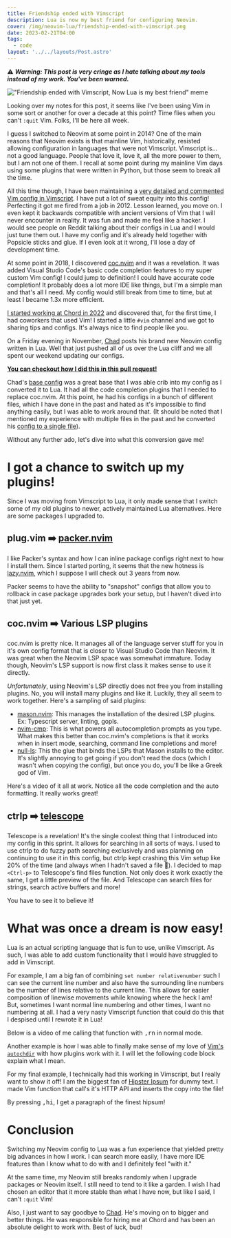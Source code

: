 ```yaml
---
title: Friendship ended with Vimscript
description: Lua is now my best friend for configuring Neovim.
cover: /img/neovim-lua/friendship-ended-with-vimscript.png
date: 2023-02-21T04:00
tags:
  - code
layout: '../../layouts/Post.astro'
---
```


⚠️ _**Warning: This post is very cringe as I hate talking about my tools instead of my work. You've been warned.**_

!["Friendship ended with Vimscript, Now Lua is my best friend" meme](/img/neovim-lua/friendship-ended-with-vimscript.png)

Looking over my notes for this post, it seems like I've been using Vim in some sort or another for over a decade at this
point? Time flies when you can't `:quit` Vim. Folks, I'll be here all week.

I guess I switched to Neovim at some point in 2014? One of the main reasons that Neovim exists is that mainline Vim,
historically, resisted allowing configuration in languages that were not Vimscript. Vimscript is… not a good language.
People that love it, love it, all the more power to them, but I am not one of them. I recall at some point during my
mainline Vim days using some plugins that were written in Python, but those seem to break all the time.

All this time though, I have been maintaining a [very detailed and commented Vim config in Vimscript](https://github.com/eligundry/dots/blob/b6ec01b9fefb3d2883d12ffa2676e9fb1b6a6d48/config/nvim/init.vim).
I have put a lot of sweat equity into this config! Perfecting it got me fired from a job in 2012. Lesson learned, you
move on. I even kept it backwards compatible with ancient versions of Vim that I will never encounter in reality. It was fun and made me feel
like a hacker. I would see people on Reddit talking about their configs in Lua and I would just tune them out. I have
my config and it's already held together with Popsicle sticks and glue. If I even look at it wrong, I'll lose a day of
development time.

At some point in 2018, I discovered [coc.nvim](https://github.com/neoclide/coc.nvim) and it was a revelation. It was added
Visual Studio Code's basic code completion features to my super custom Vim config! I could jump to definition!
I could have accurate code completion! It probably does a lot more IDE like things, but I'm a simple man and that's
all I need. My config would still break from time to time, but at least I became 1.3x more efficient.

[I started working at Chord in 2022](/blog/job-search-2k22) and discovered that, for the first time, I had coworkers
that used Vim! I started a little `#vim` channel and we got to sharing tips and configs. It's always nice to find
people like you.

On a Friday evening in November, [Chad](https://www.linkedin.com/in/chadnickell/) posts his brand new Neovim config
written in Lua. Well that just pushed all of us over the Lua cliff and we all spent our weekend updating our configs.

[**You can checkout how I did this in this pull request!**](https://github.com/eligundry/dots/pull/7)

Chad's [base config](https://github.com/nickell/yadm/commit/5cc342cb5637294506421742b155a4db44b6c4fb) was a great base
that I was able crib into my config as I converted it to Lua. It had all the code completion plugins that I needed to
replace coc.nvim. At this point, he had his configs in a bunch of different files, which I have done in the past and
hated as it's impossible to find anything easily, but I was able to work around that. (It should be noted that I mentioned
my experience with multiple files in the past and he converted his [config to a single file](https://github.com/nickell/yadm/blob/4b057ddd343292f2f726336b4552a4231bd1cbf6/.config/nvim/init.lua)).

Without any further ado, let's dive into what this conversion gave me!

# I got a chance to switch up my plugins!

Since I was moving from Vimscript to Lua, it only made sense that I switch some of my old plugins to newer, actively
maintained Lua alternatives. Here are some packages I upgraded to.

## plug.vim ➡️  [packer.nvim](https://github.com/wbthomason/packer.nvim)

I like Packer's syntax and how I can inline package configs right next to how I install them. Since I started porting,
it seems that the new hotness is [lazy.nvim](https://github.com/folke/lazy.nvim), which I suppose I will check out 3
years from now.

Packer seems to have the ability to "snapshot" configs that allow you to rollback in case package upgrades bork your
setup, but I haven't dived into that just yet.

## coc.nvim ➡️ Various LSP plugins

coc.nvim is pretty nice. It manages all of the language server stuff for you in it's own config format that is closer
to Visual Studio Code than Neovim. It was great when the Neovim LSP space was somewhat immature. Today though, Neovim's
LSP support is now first class it makes sense to use it directly.

_Unfortunately_, using Neovim's LSP directly does not free you from installing plugins. No, you will install many plugins
and like it. Luckily, they all seem to work together. Here's a sampling of said plugins:

- [mason.nvim](https://github.com/williamboman/mason.nvim): This manages the installation of the desired LSP plugins.
  Ex: Typescript server, linting, gopls.
- [nvim-cmp](https://github.com/hrsh7th/nvim-cmp): This is what powers all autocompletion prompts as you type. What makes
  this better than coc.nvim's completions is that it works when in insert mode, searching, command line completions and
  more!
- [null-ls](https://github.com/jose-elias-alvarez/null-ls.nvim): This the glue that binds the LSPs that Mason installs
  to the editor. It's slightly annoying to get going if you don't read the docs (which I wasn't when copying the config),
  but once you do, you'll be like a Greek god of Vim.

Here's a video of it all at work. Notice all the code completion and the auto formatting. It really works great!

<DemoVideo
  src="/img/neovim-lua/lsp-completion.webm"
  alt="Video showing off the code compeltion plugins I setup"
/>

## ctrlp ➡️ [telescope](https://github.com/nvim-telescope/telescope.nvim)

Telescope is a revelation! It's the single coolest thing that I introduced into my config in this sprint. It allows for
searching in all sorts of ways. I used to use ctrlp to do fuzzy path searching exclusively and was planning on continuing
to use it in this config, but ctrlp kept crashing this Vim setup like 20% of the time (and always when I hadn't saved
a file 😤). I decided to map `<Ctrl-p>` to Telescope's find files function. Not only does it work exactly the same,
I get a little preview of the file. And Telescope can search files for strings, search active buffers and more!

You have to see it to believe it!

<DemoVideo
  src="/img/neovim-lua/telescope.webm"
  alt="Video showing all the cool things Telescope can do (fuzzy path matching, live grepping)"
/>

# What was once a dream is now easy!

Lua is an actual scripting language that is fun to use, unlike Vimscript. As such, I was able to add custom functionality
that I would have struggled to add in Vimscript.

For example, I am a big fan of combining `set number relativenumber` such I can see the current line number and also
have the surrounding line numbers be the number of lines relative to the current line. This allows for easier composition
of linewise movements while knowing where the heck I am! But, sometimes I want normal line numbering and other times, I
want no numbering at all. I had a very nasty Vimscript function that could do this that I despised until I rewrote it in
Lua!

<GithubFile
  expanded
  url="https://github.com/eligundry/dots/blob/eeed2f2fcbf3c1aa02b6981e2abea746b1c50cd6/config/nvim/init.lua#L647-L684"
/>

Below is a video of me calling that function with <kbd>,rn</kbd> in normal mode.

<DemoVideo
  src="/img/neovim-lua/numbering-modes.webm"
  alt="Video showing the different Vim numbering modes being cycled through with ,rn"
/>

Another example is how I was able to finally make sense of my love of [Vim's `autochdir`](https://vim.fandom.com/wiki/Set_working_directory_to_the_current_file)
with how plugins work with it. I will let the following code block explain what I mean.

<GithubFile
  expanded
  url="https://github.com/eligundry/dots/blob/eeed2f2fcbf3c1aa02b6981e2abea746b1c50cd6/config/nvim/init.lua#L802-L850"
/>

For my final example, I technically had this working in Vimscript, but I really want to show it off! I am the biggest fan
of [Hipster Ipsum](https://hipsum.co/) for dummy text. I made Vim function that call's it's HTTP API and inserts the copy
into the file!

<GithubFile
  url="https://github.com/eligundry/dots/blob/eeed2f2fcbf3c1aa02b6981e2abea746b1c50cd6/config/nvim/init.lua#L852-L857"
/>

By pressing <kbd>,hi</kbd>, I get a paragraph of the finest hipsum!

<DemoVideo
  src="/img/neovim-lua/hipster-ipsum.webm"
  alt="Video showing how to insert Hipster Ipsum with ,hi in Neovim"
/>

# Conclusion

Switching my Neovim config to Lua was a fun experience that yielded pretty big advances in how I work. I can search more
easily, I have more IDE features than I know what to do with and I definitely feel "with it."

At the same time, my Neovim still breaks randomly when I upgrade packages or Neovim itself. I still need to tend to it
like a garden. I wish I had chosen an editor that it more stable than what I have now, but like I said, I can't `:quit`
Vim!

Also, I just want to say goodbye to [Chad](https://www.linkedin.com/in/chadnickell/). He's moving on to bigger and better
things. He was responsible for hiring me at Chord and has been an absolute delight to work with. Best of luck, bud!
